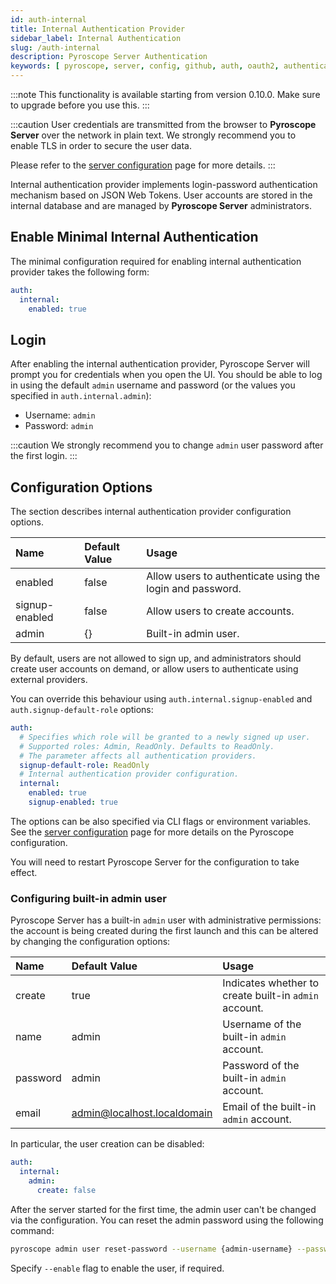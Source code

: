 ```yaml
---
id: auth-internal
title: Internal Authentication Provider
sidebar_label: Internal Authentication
slug: /auth-internal
description: Pyroscope Server Authentication
keywords: [ pyroscope, server, config, github, auth, oauth2, authentication, authorization, reset, password, admin ]
---
```


:::note
This functionality is available starting from version 0.10.0. Make sure to upgrade before you use this.
:::

:::caution
User credentials are transmitted from the browser to **Pyroscope Server** over the network in plain text.
We strongly recommend you to enable TLS in order to secure the user data.

Please refer to the [server configuration](configuration.mdx) page for more details.
:::

Internal authentication provider implements login-password authentication mechanism based on JSON Web Tokens.
User accounts are stored in the internal database and are managed by **Pyroscope Server** administrators.

## Enable Minimal Internal Authentication

The minimal configuration required for enabling internal authentication provider takes the following form:
```yaml
auth:
  internal:
    enabled: true
```

## Login

After enabling the internal authentication provider, Pyroscope Server will prompt you for credentials when you open the UI.
You should be able to log in using the default `admin` username and password (or the values you specified in `auth.internal.admin`):

* Username: `admin`
* Password: `admin`

:::caution
We strongly recommend you to change `admin` user password after the first login.
:::

## Configuration Options

The section describes internal authentication provider configuration options.

| Name | Default Value | Usage |
| :- | :- | :- |
| enabled | false | Allow users to authenticate using the login and password. |
| signup-enabled | false | Allow users to create accounts. |
| admin | {} | Built-in admin user. |

By default, users are not allowed to sign up, and administrators should create user accounts on demand, or allow users
to authenticate using external providers.

You can override this behaviour using `auth.internal.signup-enabled` and `auth.signup-default-role` options:

```yaml
auth:
  # Specifies which role will be granted to a newly signed up user.
  # Supported roles: Admin, ReadOnly. Defaults to ReadOnly.
  # The parameter affects all authentication providers.
  signup-default-role: ReadOnly
  # Internal authentication provider configuration.
  internal:
    enabled: true
    signup-enabled: true
```

The options can be also specified via CLI flags or environment variables. See the [server configuration](configuration.mdx)
page for more details on the Pyroscope configuration.

You will need to restart Pyroscope Server for the configuration to take effect.

### Configuring built-in admin user

Pyroscope Server has a built-in `admin` user with administrative permissions: the account is being created during the
first launch and this can be altered by changing the configuration options:

| Name | Default Value | Usage |
| :- | :- | :- |
| create | true | Indicates whether to create built-in `admin` account. |
| name | admin | Username of the built-in `admin` account. |
| password | admin | Password of the built-in `admin` account. |
| email | admin@localhost.localdomain | Email of the built-in `admin` account. |

In particular, the user creation can be disabled:
```yaml
auth:
  internal:
    admin:
      create: false
```

After the server started for the first time, the admin user can't be changed via the configuration. You can reset the
admin password using the following command:

```bash
pyroscope admin user reset-password --username {admin-username} --password {new-password}
```

Specify `--enable` flag to enable the user, if required.

